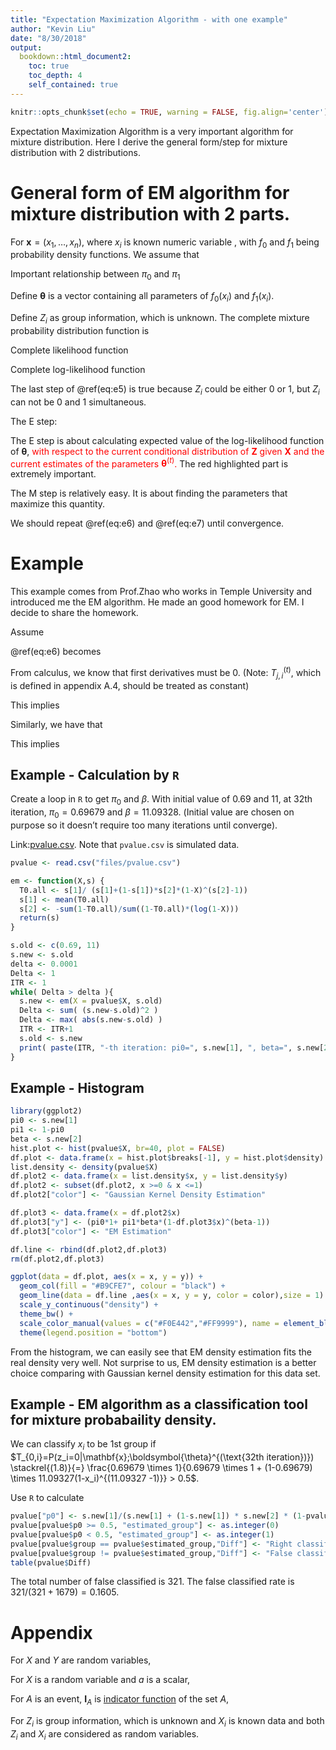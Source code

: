 ```yaml
---
title: "Expectation Maximization Algorithm - with one example"
author: "Kevin Liu"
date: "8/30/2018"
output: 
  bookdown::html_document2:
    toc: true
    toc_depth: 4
    self_contained: true
---
```


```r
knitr::opts_chunk$set(echo = TRUE, warning = FALSE, fig.align='center')
```

Expectation Maximization Algorithm is a very important algorithm for mixture distribution. Here I derive the general form/step for mixture distribution with 2 distributions. 

# General form of EM algorithm for mixture distribution with 2 parts.

For $\mathbf{x} = (x_1,\dots,x_n)$, where $x_i$ is known numeric variable , with $f_0$ and $f_1$ being probability density functions. We assume that 
\begin{equation}
P(X_i = x_i) = \pi_0 f_0(x_i) + \pi_1 f_1(x_i)
(\#eq:e1)
\end{equation}

Important relationship between $\pi_0$ and $\pi_1$
\begin{equation}
\pi_0 + \pi_1 = 1
(\#eq:e2)
\end{equation}

Define $\boldsymbol{\theta}$ is a vector containing all parameters of $f_0(x_i)$ and $f_1(x_i)$. 

Define $Z_i$ as group information, which is unknown. The complete mixture probability distribution function is

\begin{equation}
f(x_i,Z_i;\boldsymbol{\theta}) = \mathbf{I}(Z_i = 0 | \mathbf{X}, \boldsymbol{\theta})\pi_0 f_0(x_i) +
\mathbf{I}(Z_i = 1 | \mathbf{X}, \boldsymbol{\theta})\pi_1 f_1(x_i)
(\#eq:e3)
\end{equation}

Complete likelihood function

\begin{equation}
L(\boldsymbol{\theta}; \mathbf{X},\mathbf{Z}) = \prod_{i=1}^{n} [\mathbf{I}(Z_i = 0  | \mathbf{X}, \boldsymbol{\theta})\pi_0 f_0(x_i) +
\mathbf{I}(Z_i = 1  | \mathbf{X}, \boldsymbol{\theta})\pi_1 f_1(x_i)]
(\#eq:e4)
\end{equation}

Complete log-likelihood function
\begin{equation}
\begin{split}
\ell(\boldsymbol{\theta}; \mathbf{X},\mathbf{Z}) &=
\text{log}[\prod_{i=1}^{n} [\mathbf{I}(Z_i = 0 | \mathbf{X}, \boldsymbol{\theta})\pi_0 f_0(x_i) +
\mathbf{I}(Z_i = 1 | \mathbf{X}, \boldsymbol{\theta})\pi_1 f_1(x_i)]] \\
&= \sum_{i=1}^{n} \text{log}[\mathbf{I}(Z_i = 0 | \mathbf{X}, \boldsymbol{\theta})\pi_0 f_0(x_i) +
\mathbf{I}(Z_i = 1 | \mathbf{X}, \boldsymbol{\theta})\pi_1 f_1(x_i)] \\
&= \sum_{i=1}^{n} \mathbf{I}(Z_i = 0 | \mathbf{X}, \boldsymbol{\theta})\text{log}[\pi_0 f_0(x_i)] + 
\mathbf{I}(Z_i = 1 | \mathbf{X}, \boldsymbol{\theta})\text{log}[\pi_1 f_1(x_i)]
\end{split}
(\#eq:e5)
\end{equation}

The last step of \@ref(eq:e5) is true because $Z_i$ could be either $0$ or $1$, but $Z_i$ can not be $0$ and $1$ simultaneous. 

The E step: 

The E step is about calculating expected value of the log-likelihood function of $\boldsymbol{\theta}$,<font color = "red"> with respect to the current conditional distribution of $\mathbf{Z}$ given $\mathbf{X}$ and the current estimates of the parameters $\boldsymbol{\theta}^{(t)}$. </font> The red highlighted part is extremely important. 

\begin{equation}
\begin{split}
Q(\boldsymbol{\theta} | \boldsymbol{\theta}^{(t)}) & =
E_{\mathbf{Z}|\mathbf{X}, \boldsymbol{\theta}^{(t)}}[\ell(\boldsymbol{\theta}^{(t)}; \mathbf{X},\mathbf{Z})] \\
&= E_{\mathbf{Z}|\mathbf{X}, \boldsymbol{\theta}^{(t)}} 
[\sum_{i=1}^{n} \mathbf{I}(Z_i = 0 | \mathbf{X}, \boldsymbol{\theta}^{(t)})\text{log}[\pi_0 f_0(x_i)] + 
\mathbf{I}(Z_i = 1 | \mathbf{X}, \boldsymbol{\theta}^{(t)})\text{log}[\pi_1 f_1(x_i)]] \\
&\stackrel{(A.1)}{=}
\sum_{i=1}^{n}E_{\mathbf{Z}|\mathbf{X}, \boldsymbol{\theta}^{(t)}}
[\mathbf{I}(Z_i = 0 | \mathbf{X}, \boldsymbol{\theta}^{(t)})\text{log}[\pi_0 f_0(x_i)] + 
\mathbf{I}(Z_i = 1 | \mathbf{X}, \boldsymbol{\theta}^{(t)})\text{log}[\pi_1 f_1(x_i)]]
\\
&\stackrel{(A.2)}{=}
\sum_{i=1}^{n} 
\text{log}[\pi_0 f_0(x_i)] E_{\mathbf{Z}|\mathbf{X}, \boldsymbol{\theta}^{(t)}}[\mathbf{I}(Z_i = 0 | \mathbf{X}, \boldsymbol{\theta}^{(t)})] +
\text{log}[\pi_1 f_1(x_i)] E_{\mathbf{Z}|\mathbf{X}, \boldsymbol{\theta}^{(t)}}[\mathbf{I}(Z_i = 1 | \mathbf{X}, \boldsymbol{\theta}^{(t)})]\\
&\stackrel{(A.3)}{=} 
\sum_{i=1}^{n} \text{log}[\pi_0 f_0(x_i)] P(\mathbf{I}(Z_i = 0 | \mathbf{X}, \boldsymbol{\theta}^{(t)})) +
\text{log}[\pi_1 f_1(x_i)] P(\mathbf{I}(Z_i = 1 | \mathbf{X}, \boldsymbol{\theta}^{(t)}))\\
&\stackrel{(A.4)}{=} 
\sum_{i=1}^{n} \text{log}[\pi_0 f_0(x_i)] T_{i,0} + 
\text{log}[\pi_1 f_1(x_i)] T_{i,1}
\end{split}
(\#eq:e6)
\end{equation}

The M step is relatively easy. It is about finding the parameters that maximize this quantity.

\begin{equation}
\begin{split}

\boldsymbol{\theta}^{(t+1)} = \text{argmax} Q(\boldsymbol{\theta} | \boldsymbol{\theta}^{(t)}) 

\end{split}
(\#eq:e7)
\end{equation}

We should repeat \@ref(eq:e6) and \@ref(eq:e7) until convergence.

# Example
This example comes from Prof.Zhao who works in Temple University and introduced me the EM algorithm. He made an good homework for EM. I decide to share the homework.

Assume

\begin{equation}
\begin{cases}
f_0(x_i) = 1(0 \le x_i \le 1)\\
f_1(x_i)=\beta(1-x_i)^{\beta-1}
\end{cases}
(\#eq:e8)
\end{equation}

\@ref(eq:e6) becomes

\begin{equation}
\begin{split}
Q(\boldsymbol{\theta} | \boldsymbol{\theta}^{(t)}) &=
\sum_{i=1}^{n}
T^{(t)}_{0,i}
\text{log}(\pi_0 \times 1)
+
T^{(t)}_{1,i}
\text{log}(\pi_1 \times \beta(1-x_i)^{\beta-1})\\
&\stackrel{(1.2)}{=} 
\sum_{i=1}^{n}
T^{(t)}_{0,i}
\text{log}(\pi_0 \times 1)
+
T^{(t)}_{1,i}
\text{log}((1-\pi_0) \times \beta(1-x_i)^{\beta-1})
\end{split}
(\#eq:e9)
\end{equation}

From calculus, we know that first derivatives must be 0. (Note: $T^{(t)}_{j,i}$, which is defined in appendix A.4, should be treated as constant)

\begin{equation}
\frac{\partial Q(\boldsymbol{\theta} | \boldsymbol{\theta}^{(t)})}{\partial \pi_0} =
\sum_{i=1}^{n}
T^{(t)}_{0,i}
\frac{1}{\pi_0}
+
\sum_{i=1}^{n}
T^{(t)}_{1,i}
\frac{1}{\pi_0 - 1} = 0
(\#eq:e10)
\end{equation}

This implies

\begin{equation}
\pi_0^{(t+1)} = \frac{\sum_{i=1}^{n}
T^{(t)}_{0,i}}{\sum_{i=1}^{n}
T^{(t)}_{0,i} + \sum_{i=1}^{n}
T^{(t)}_{1,i}}
=
\frac{\sum_{i=1}^{n}
T^{(t)}_{0,i}}{\sum_{i=1}^{n} (
T^{(t)}_{0,i} + T^{(t)}_{1,i})}
= \frac{\sum_{i=1}^{n}
T^{(t)}_{0,i}}{n}
(\#eq:e11)
\end{equation}

Similarly, we have that

\begin{equation}
\frac{\partial Q(\boldsymbol{\theta} | \boldsymbol{\theta}^{(t)})}{\partial \beta} = 
\sum_{i=1}^{n}
T^{(t)}_{1,i}
(\frac{1}{\beta} + log(1-x_i)) = 0
(\#eq:e12)
\end{equation}

This implies

\begin{equation}
\beta^{(t+1)} = \frac{\sum_{i=1}^{n}
T^{(t)}_{1,i}}{-\sum_{i=1}^{n}
T^{(t)}_{1,i} log(1-x_i)}
(\#eq:e13)
\end{equation}

## Example - Calculation by `R`
Create a loop in `R` to get $\pi_0$ and $\beta$.
With initial value of $0.69$ and $11$, at 32th iteration, $\pi_0 = 0.69679$ and $\beta = 11.09328$. (Initial value are chosen on purpose so it doesn't require too many iterations until converge).

Link:[pvalue.csv](./files/pvalue.csv). Note that `pvalue.csv` is simulated data.

```r
pvalue <- read.csv("files/pvalue.csv")

em <- function(X,s) {
  T0.all <- s[1]/ (s[1]+(1-s[1])*s[2]*(1-X)^(s[2]-1))
  s[1] <- mean(T0.all)
  s[2] <- -sum(1-T0.all)/sum((1-T0.all)*(log(1-X)))
  return(s)
}

s.old <- c(0.69, 11)
s.new <- s.old
delta <- 0.0001
Delta <- 1
ITR <- 1
while( Delta > delta ){
  s.new <- em(X = pvalue$X, s.old)
  Delta <- sum( (s.new-s.old)^2 )
  Delta <- max( abs(s.new-s.old) )
  ITR <- ITR+1
  s.old <- s.new
  print( paste(ITR, "-th iteration: pi0=", s.new[1], ", beta=", s.new[2] ) )
}
```

## Example - Histogram

```r
library(ggplot2)
pi0 <- s.new[1]
pi1 <- 1-pi0
beta <- s.new[2]
hist.plot <- hist(pvalue$X, br=40, plot = FALSE)
df.plot <- data.frame(x = hist.plot$breaks[-1], y = hist.plot$density)
list.density <- density(pvalue$X)
df.plot2 <- data.frame(x = list.density$x, y = list.density$y)
df.plot2 <- subset(df.plot2, x >=0 & x <=1)
df.plot2["color"] <- "Gaussian Kernel Density Estimation"

df.plot3 <- data.frame(x = df.plot2$x)
df.plot3["y"] <- (pi0*1+ pi1*beta*(1-df.plot3$x)^(beta-1))
df.plot3["color"] <- "EM Estimation"

df.line <- rbind(df.plot2,df.plot3)
rm(df.plot2,df.plot3)

ggplot(data = df.plot, aes(x = x, y = y)) +
  geom_col(fill = "#B9CFE7", colour = "black") +
  geom_line(data = df.line ,aes(x = x, y = y, color = color),size = 1) +
  scale_y_continuous("density") +
  theme_bw() +
  scale_color_manual(values = c("#F0E442","#FF9999"), name = element_blank()) +
  theme(legend.position = "bottom")
```

From the histogram, we can easily see that EM density estimation fits the real density very well. Not surprise to us, EM density estimation is a better choice comparing with Gaussian kernel density estimation for this data set. 

## Example - EM algorithm as a classification tool for mixture probabaility density. 

We can classify $x_i$ to be 1st group if $T_{0,i}=P(z_i=0|\mathbf{x};\boldsymbol{\theta}^{(\text{32th iteration})}) \stackrel{(1.8)}{=} \frac{0.69679 \times 1}{0.69679 \times 1 + (1-0.69679) \times 11.09327(1-x_i)^{(11.09327 -1)}} > 0.5$.

Use `R` to calculate

```r
pvalue["p0"] <- s.new[1]/(s.new[1] + (1-s.new[1]) * s.new[2] * (1-pvalue$X)^(s.new[2] - 1))
pvalue[pvalue$p0 >= 0.5, "estimated_group"] <- as.integer(0)
pvalue[pvalue$p0 < 0.5, "estimated_group"] <- as.integer(1)
pvalue[pvalue$group == pvalue$estimated_group,"Diff"] <- "Right classified"
pvalue[pvalue$group != pvalue$estimated_group,"Diff"] <- "False classified"
table(pvalue$Diff)
```
The total number of false classified is $321$. The false classified rate is $321/(321+1679) = 0.1605$.

# Appendix

For $X$ and $Y$ are random variables,
\begin{equation}
E[X+Y] = E[X] + E[Y]
\tag{A.1}
\end{equation}

For $X$ is a random variable and $a$ is a scalar,
\begin{equation}
E[aX] = aE[X]
\tag{A.2}
\end{equation}

For $A$ is an event, $\mathbf{I}_A$ is [indicator function](https://en.wikipedia.org/wiki/Indicator_function) of the set $A$, 

\begin{equation}
E[\mathbf{I}_A] = P(A)
\tag{A.3}
\end{equation}

For $Z_i$ is group information, which is unknown and $X_i$ is known data and both $Z_i$ and $X_i$ are considered as random variables. 

\begin{equation}
\begin{cases}
T_{i,0} = P(Z_i = 0 | X_i = x_i; \tilde{\boldsymbol{\theta}}) = 
\frac{P(Z_i = 0 \cap X_i = x_i; \tilde{\boldsymbol{\theta}})}
{ P(X_i = x_i; \tilde{\boldsymbol{\theta}})} 
= \frac{\pi_0 f_0(x_i)}{\pi_0 f_0(x_i) + \pi_1 f_1(x_i)} \\
T_{i,1} = P(Z_i = 1 | X_i = x_i; \tilde{\boldsymbol{\theta}}) = 
\frac{P(Z_i = 1 \cap X_i = x_i; \tilde{\boldsymbol{\theta}})}
{ P(X_i = x_i; \tilde{\boldsymbol{\theta}})} 
= \frac{\pi_1 f_1(x_i)}{\pi_0 f_0(x_i) + \pi_1 f_1(x_i)}
\end{cases}
\tag{A.4}
\end{equation}
